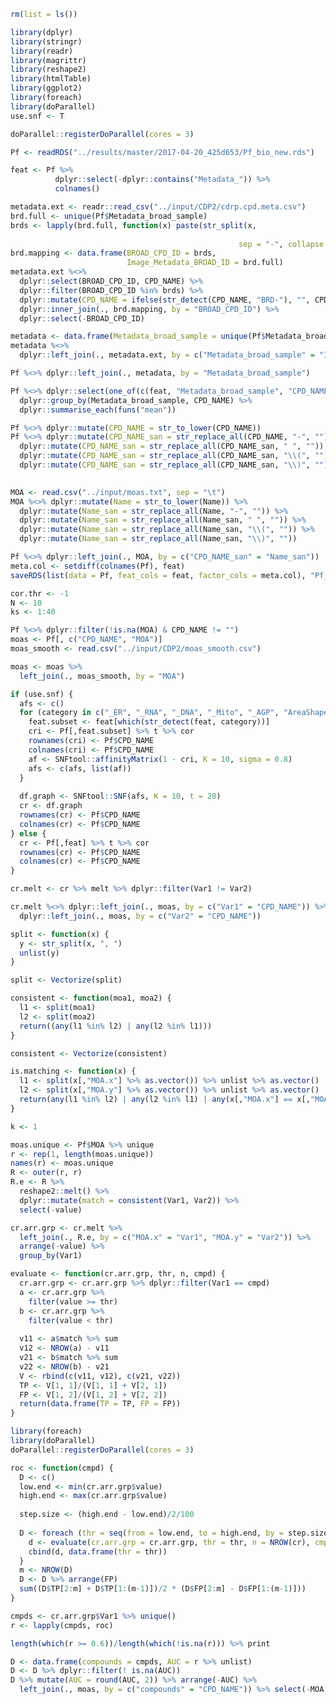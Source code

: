 ```r
rm(list = ls())

library(dplyr)
library(stringr)
library(readr)
library(magrittr)
library(reshape2)
library(htmlTable)
library(ggplot2)
library(foreach)
library(doParallel)
use.snf <- T

doParallel::registerDoParallel(cores = 3)

Pf <- readRDS("../results/master/2017-04-20_425d653/Pf_bio_new.rds")

feat <- Pf %>% 
          dplyr::select(-dplyr::contains("Metadata_")) %>% 
          colnames()

metadata.ext <- readr::read_csv("../input/CDP2/cdrp.cpd.meta.csv")
brd.full <- unique(Pf$Metadata_broad_sample)
brds <- lapply(brd.full, function(x) paste(str_split(x,
                                                                             "-")[[1]][1:2], 
                                                   sep = "-", collapse = "-")) %>% unlist()
brd.mapping <- data.frame(BROAD_CPD_ID = brds, 
                          Image_Metadata_BROAD_ID = brd.full)
metadata.ext %<>% 
  dplyr::select(BROAD_CPD_ID, CPD_NAME) %>% 
  dplyr::filter(BROAD_CPD_ID %in% brds) %>%
  dplyr::mutate(CPD_NAME = ifelse(str_detect(CPD_NAME, "BRD-"), "", CPD_NAME)) %>%
  dplyr::inner_join(., brd.mapping, by = "BROAD_CPD_ID") %>%
  dplyr::select(-BROAD_CPD_ID)

metadata <- data.frame(Metadata_broad_sample = unique(Pf$Metadata_broad_sample))
metadata %<>% 
  dplyr::left_join(., metadata.ext, by = c("Metadata_broad_sample" = "Image_Metadata_BROAD_ID"))

Pf %<>% dplyr::left_join(., metadata, by = "Metadata_broad_sample")

Pf %<>% dplyr::select(one_of(c(feat, "Metadata_broad_sample", "CPD_NAME"))) %>%
  dplyr::group_by(Metadata_broad_sample, CPD_NAME) %>%
  dplyr::summarise_each(funs("mean"))

Pf %<>% dplyr::mutate(CPD_NAME = str_to_lower(CPD_NAME))
Pf %<>% dplyr::mutate(CPD_NAME_san = str_replace_all(CPD_NAME, "-", "")) %>%
  dplyr::mutate(CPD_NAME_san = str_replace_all(CPD_NAME_san, " ", "")) %>%
  dplyr::mutate(CPD_NAME_san = str_replace_all(CPD_NAME_san, "\\(", "")) %>%
  dplyr::mutate(CPD_NAME_san = str_replace_all(CPD_NAME_san, "\\)", "")) 
  

MOA <- read.csv("../input/moas.txt", sep = "\t")
MOA %<>% dplyr::mutate(Name = str_to_lower(Name)) %>%
  dplyr::mutate(Name_san = str_replace_all(Name, "-", "")) %>%
  dplyr::mutate(Name_san = str_replace_all(Name_san, " ", "")) %>%
  dplyr::mutate(Name_san = str_replace_all(Name_san, "\\(", "")) %>%
  dplyr::mutate(Name_san = str_replace_all(Name_san, "\\)", "")) 

Pf %<>% dplyr::left_join(., MOA, by = c("CPD_NAME_san" = "Name_san"))
meta.col <- setdiff(colnames(Pf), feat)
saveRDS(list(data = Pf, feat_cols = feat, factor_cols = meta.col), "Pf_annotated.rds")

```

```r

cor.thr <- -1
N <- 10
ks <- 1:40

Pf %<>% dplyr::filter(!is.na(MOA) & CPD_NAME != "")
moas <- Pf[, c("CPD_NAME", "MOA")]
moas_smooth <- read.csv("../input/CDP2/moas_smooth.csv")

moas <- moas %>% 
  left_join(., moas_smooth, by = "MOA")

if (use.snf) {
  afs <- c()
  for (category in c("_ER", "_RNA", "_DNA", "_Mito", "_AGP", "AreaShape")) {
    feat.subset <- feat[which(str_detect(feat, category))]
    cri <- Pf[,feat.subset] %>% t %>% cor
    rownames(cri) <- Pf$CPD_NAME
    colnames(cri) <- Pf$CPD_NAME
    af <- SNFtool::affinityMatrix(1 - cri, K = 10, sigma = 0.8)
    afs <- c(afs, list(af))
  }
  
  df.graph <- SNFtool::SNF(afs, K = 10, t = 20)
  cr <- df.graph
  rownames(cr) <- Pf$CPD_NAME
  colnames(cr) <- Pf$CPD_NAME
} else {
  cr <- Pf[,feat] %>% t %>% cor
  rownames(cr) <- Pf$CPD_NAME
  colnames(cr) <- Pf$CPD_NAME    
}

cr.melt <- cr %>% melt %>% dplyr::filter(Var1 != Var2)

cr.melt %<>% dplyr::left_join(., moas, by = c("Var1" = "CPD_NAME")) %>%
  dplyr::left_join(., moas, by = c("Var2" = "CPD_NAME"))

split <- function(x) {
  y <- str_split(x, ", ")
  unlist(y)
}

split <- Vectorize(split)

consistent <- function(moa1, moa2) {
  l1 <- split(moa1)
  l2 <- split(moa2)
  return((any(l1 %in% l2) | any(l2 %in% l1)))
}

consistent <- Vectorize(consistent)

is.matching <- function(x) {
  l1 <- split(x[,"MOA.x"] %>% as.vector()) %>% unlist %>% as.vector()
  l2 <- split(x[,"MOA.y"] %>% as.vector()) %>% unlist %>% as.vector()
  return(any(l1 %in% l2) | any(l2 %in% l1) | any(x[,"MOA.x"] == x[,"MOA.y"]))
}

k <- 1

moas.unique <- Pf$MOA %>% unique
r <- rep(1, length(moas.unique))
names(r) <- moas.unique
R <- outer(r, r)
R.e <- R %>% 
  reshape2::melt() %>%
  dplyr::mutate(match = consistent(Var1, Var2)) %>%
  select(-value)

cr.arr.grp <- cr.melt %>% 
  left_join(., R.e, by = c("MOA.x" = "Var1", "MOA.y" = "Var2")) %>%
  arrange(-value) %>%
  group_by(Var1)

evaluate <- function(cr.arr.grp, thr, n, cmpd) {
  cr.arr.grp <- cr.arr.grp %>% dplyr::filter(Var1 == cmpd)
  a <- cr.arr.grp %>% 
    filter(value >= thr)
  b <- cr.arr.grp %>% 
    filter(value < thr)
  
  v11 <- a$match %>% sum
  v12 <- NROW(a) - v11
  v21 <- b$match %>% sum
  v22 <- NROW(b) - v21
  V <- rbind(c(v11, v12), c(v21, v22))
  TP <- V[1, 1]/(V[1, 1] + V[2, 1])
  FP <- V[1, 2]/(V[1, 2] + V[2, 2])
  return(data.frame(TP = TP, FP = FP))
}

library(foreach)
library(doParallel)
doParallel::registerDoParallel(cores = 3)

roc <- function(cmpd) {
  D <- c()
  low.end <- min(cr.arr.grp$value)
  high.end <- max(cr.arr.grp$value)
  
  step.size <- (high.end - low.end)/2/100
  
  D <- foreach (thr = seq(from = low.end, to = high.end, by = step.size), .combine = rbind) %dopar% {
    d <- evaluate(cr.arr.grp = cr.arr.grp, thr = thr, n = NROW(cr), cmpd = cmpd)
    cbind(d, data.frame(thr = thr))
  }
  m <- NROW(D)
  D <- D %>% arrange(FP)
  sum((D$TP[2:m] + D$TP[1:(m-1)])/2 * (D$FP[2:m] - D$FP[1:(m-1)]))
}

cmpds <- cr.arr.grp$Var1 %>% unique()
r <- lapply(cmpds, roc)

length(which(r >= 0.6))/length(which(!is.na(r))) %>% print

D <- data.frame(compounds = cmpds, AUC = r %>% unlist)
D <- D %>% dplyr::filter(! is.na(AUC))
D %>% mutate(AUC = round(AUC, 2)) %>% arrange(-AUC) %>% 
  left_join(., moas, by = c("compounds" = "CPD_NAME")) %>% select(-MOA.Group) %>% htmlTable::htmlTable()

```
